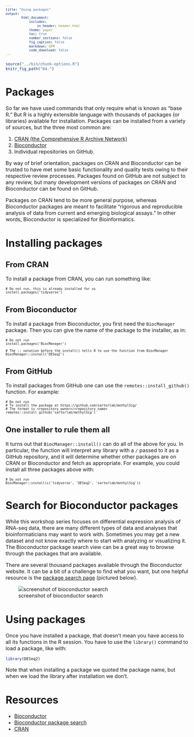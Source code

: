 ```yaml
---
title: "Using packages"
output:
        html_document:
            includes:
                in_header: header.html
            theme: paper
            toc: true
            number_sections: false
            fig_caption: false
            markdown: GFM
            code_download: false
---
```


<style type="text/css">

body, td {
   font-size: 16px;
}
code.r{
  font-size: 12px;
}
pre {
  font-size: 12px
}

</style>

```r
source("../bin/chunk-options.R")
knitr_fig_path("04-")
```

<!-- example of rendered lesson https://datacarpentry.org/genomics-r-intro/02-r-basics/index.html -->

# Packages

So far we have used commands that only require what is known as "base R." But R is a highly extensible language with thousands of packages (or libraries) available for installation. Packages can be installed from a variety of sources, but the three most common are:

1. [CRAN (the Comprehensive R Archive Network)](https://cran.r-project.org/)
2. [Bioconductor](https://bioconductor.org/)
3. Individual repositories on GitHub.

By way of brief orientation, packages on CRAN and Bioconductor can be trusted to have met some basic functionality and quality tests owing to their respective review processes. Packages found on GitHub are not subject to any review, but many development versions of packages on CRAN and Bioconductor can be found on GitHub.

Packages on CRAN tend to be more general purpose, whereas Bioconductor packages are meant to facilitate "rigorous and reproducible analysis of data from current and emerging biological assays." In other words, Bioconductor is specialized for Bioinformatics.

# Installing packages

## From CRAN

To install a package from CRAN, you can run something like:

~~~
# Do not run, this is already installed for us
install.packages('tidyverse')
~~~

## From Bioconductor

To install a package from Bioconductor, you first need the `BiocManager` package. Then you can give the name of the package to the installer, as in:

~~~
# Do not run
install.packages('BiocManager')

# The :: notation before the install() tells R to use the function from BiocManager
BiocManager::install('DESeq2')
~~~

## From GitHub

To install packages from GitHub one can use the `remotes::install_github()` function. For example:

~~~
# Do not run
# To install the package at https://github.com/sartorlab/methylSig/
# The format is <repository_owner>/<repository_name>
remotes::install_github('sartorlab/methylSig')
~~~

## One installer to rule them all

It turns out that `BiocManager::install()` can do all of the above for you. In particular, the function will interpret any library with a `/` passed to it as a GitHub repository, and it will determine whether other packages are on CRAN or Bioconductor and fetch as appropriate. For example, you could install all three packages above with:

~~~
# Do not run
BiocManager::install(c('tidyverse', 'DESeq2', 'sartorlab/methylSig'))
~~~

# Search for Bioconductor packages

While this workshop series focuses on differential expression analysis of RNA-seq data, there are many different types of data and analyses that bioinformaticians may want to work with. Sometimes you may get a new dataset and not know exactly where to start with analyzing or visualizing it. The Bioconductor package search view can be a great way to browse through the packages that are available.

There are several thousand packages available through the Bioconductor website. It can be a bit of a challenge to find what you want, but one helpful resource is the [package search page](https://bioconductor.org/packages/release/BiocViews.html#___Software) (pictured below).

![screenshot of bioconductor search](images/bioconductor_search.jpg)

# Using packages

Once you have installed a package, that doesn't mean you have access to all its functions in the R session. You have to use the `library()` command to load a package, like with:

```r
library(DESeq2)
```

Note that when installing a package we quoted the package name, but when we load the library after installation we don't.

# Resources

- [Bioconductor](https://bioconductor.org/)
- [Bioconductor package search](https://bioconductor.org/packages/release/BiocViews.html#___Software)
- [CRAN](https://cran.r-project.org/)
